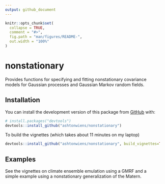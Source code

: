 ```yaml
---
output: github_document
---
```


<!-- README.md is generated from README.Rmd. Please edit that file -->

```r
knitr::opts_chunk$set(
  collapse = TRUE,
  comment = "#>",
  fig.path = "man/figures/README-",
  out.width = "100%"
)
```

# nonstationary

<!-- badges: start -->
<!-- badges: end -->

Provides functions for specifying and fitting nonstationary covariance models for Gaussian processes and Gaussian Markov random fields.

## Installation

You can install the development version of this package from [GitHub](https://github.com/) with:

``` r
# install.packages("devtools")
devtools::install_github("ashtonwiens/nonstationary")
```

To build the vignettes (which takes about 11 minutes on my laptop)

``` r
devtools::install_github("ashtonwiens/nonstationary", build_vignettes=TRUE)
```

## Examples

See the vignettes on climate ensemble emulation using a GMRF and a simple example using a nonstationary generalization of the Matern.

